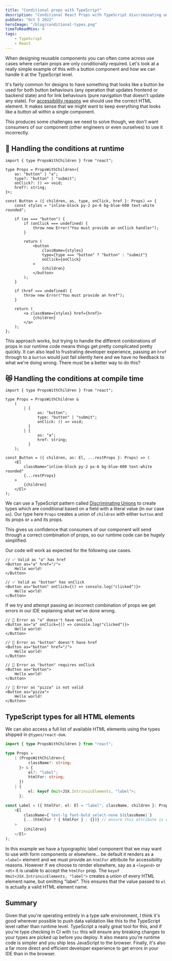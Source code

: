 ```yaml
---
title: "Conditional props with TypeScript"
description: "Conditional React Props with TypeScript discriminating unions"
pubDate: "Oct 5 2022"
heroImage: "/blog/conditional-types.png"
timeToReadMins: 4
tags:
    - TypeScript
    - React
---
```


When designing reusable components you can often come across use cases where
certain props are only conditionally required. Let's look at a really simple
example of this with a button component and how we can handle it at the
TypeScript level.

It's fairly common for designs to have something that looks like a button be
used for both button behaviours (any operation that updates frontend or backend
state) and for link behaviours (pure navigation that doesn't update any state).
For
[accessibility reasons](https://www.digitala11y.com/links-vs-buttons-a-perennial-problem)
we should use the correct HTML element. It makes sense that we might want to
keep everything that looks like a button all within a single component.

This produces some challenges we need to solve though, we don't want consumers
of our component (other engineers or even ourselves) to use it incorrectly.

## 💩 Handling the conditions at runtime

```tsx
import { type PropsWithChildren } from "react";

type Props = PropsWithChildren<{
    as: "button" | "a";
    type?: "button" | "submit";
    onClick?: () => void;
    href?: string;
}>;

const Button = ({ children, as, type, onClick, href }: Props) => {
    const styles = "inline-block py-2 px-6 bg-blue-600 text-white rounded";

    if (as === "button") {
        if (onClick === undefined) {
            throw new Error("You must provide an onClick handler");
        }

        return (
            <button
                className={styles}
                type={type === "button" ? "button" : "submit"}
                onClick={onClick}
            >
                {children}
            </button>
        );
    }

    if (href === undefined) {
        throw new Error("You must provide an href");
    }

    return (
        <a className={styles} href={href}>
            {children}
        </a>
    );
};
```

This approach works, but trying to handle the different combinations of props in
our runtime code means things get pretty complicated pretty quickly. It can also
lead to frustrating developer experience, passing an `href` through to a
`button` would just fail silently here and we have no feedback to what we're
doing wrong. There must be a better way to do this?

## 😻 Handling the conditions at compile time

```tsx
import { type PropsWithChildren } from "react";

type Props = PropsWithChildren &
    (
        | {
              as: "button";
              type: "button" | "submit";
              onClick: () => void;
          }
        | {
              as: "a";
              href: string;
          }
    );

const Button = ({ children, as: El, ...restProps }: Props) => (
    <El
        className="inline-block py-2 px-6 bg-blue-600 text-white rounded"
        {...restProps}
    >
        {children}
    </El>
);
```

We can use a TypeScript pattern called
[Discriminating Unions](https://www.typescriptlang.org/docs/handbook/unions-and-intersections.html#discriminating-unions)
to create types which are conditional based on a field with a literal value (in
our case `as`). Our type here `Props` creates a union of `children` with either
`button` and its props or `a` and its props.

This gives us confidence that consumers of our component will send through a
correct combination of props, so our runtime code can be hugely simplified.

Our code will work as expected for the following use cases.

```tsx
// ✅ Valid as "a" has href
<Button as="a" href="/">
    Hello world!
</Button>

// ✅ Valid as "button" has onClick
<Button as="button" onClick={() => console.log("clicked")}>
    Hello world!
</Button>
```

If we try and attempt passing an incorrect combination of props we get errors in
our IDE explaining what we've done wrong.

```tsx
// 🚫 Error as "a" doesn't have onClick
<Button as="a" onClick={() => console.log("clicked")}>
    Hello world!
</Button>

// 🚫 Error as "button" doesn't have href
<Button as="button" href="/">
    Hello world!
</Button>

// 🚫 Error as "button" requires onClick
<Button as="button">
    Hello world!
</Button>

// 🚫 Error as "pizza" is not valid
<Button as="pizza">
    Hello world!
</Button>
```

## TypeScript types for all HTML elements

We can also access a full list of available HTML elements using the types
shipped in `@types/react-dom`.

```ts
import { type PropsWithChildren } from "react";

type Props =
    | (PropsWithChildren<{
          className?: string;
      }> & {
          el?: "label";
          htmlFor: string;
      })
    | {
          el: keyof Omit<JSX.IntrinsicElements, "label">;
      };

const Label = ({ htmlFor, el: El = "label", className, children }: Props) => (
    <El
        className={`text-lg font-bold select-none ${className}`}
        {...(htmlFor ? { htmlFor } : {})} // ensure this attribute is only rendered if it exists
    >
        {children}
    </El>
);
```

In this example we have a typographic label component that we may want to use
with form components or elsewhere... be default it renders as a `<label>`
element and we must provide an `htmlFor` attribute for accessibility reasons.
However if we choose to render elsewhere, say as a `<legend>` or `<dt>` it is
unable to accept the `htmlFor` prop. The
`keyof Omit<JSX.IntrinsicElements, "label">` creates a union of every HTML
element name, but omitting "label". This ensures that the value passed to `el`
is actually a valid HTML element name.

## Summary

Given that you're operating entirely in a type safe environment, I think it's
good wherever possible to push data validation like this to the TypeScript level
rather than runtime level. TypeScript a really great tool for this, and if
you're type checking in CI with `tsc` this will ensure any breaking changes to
your types are picked up before you deploy. It also means you're runtime code is
simpler and you ship less JavaScript to the browser. Finally, it's also a far
more direct and efficient developer experience to get errors in your IDE than in
the browser.

